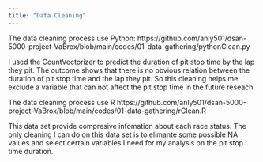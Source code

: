 ```yaml
---
title: "Data Cleaning"
---
```


The data cleaning process use Python:
https://github.com/anly501/dsan-5000-project-VaBrox/blob/main/codes/01-data-gathering/pythonClean.py

I used the CountVectorizer to predict the duration of pit stop time by the lap they pit. The outcome shows that there is no obvious relation between the duration of pit stop time and the lap they pit. So this cleaning helps me exclude a variable that can not affect the pit stop time in the future reseach.


The data cleaning process use R
https://github.com/anly501/dsan-5000-project-VaBrox/blob/main/codes/01-data-gathering/rClean.R

This data set provide compresive infomation about each race status. The only cleaning I can do on this data set is to elimante some possible NA values and select certain variables I need for my analysis on the pit stop time duration.